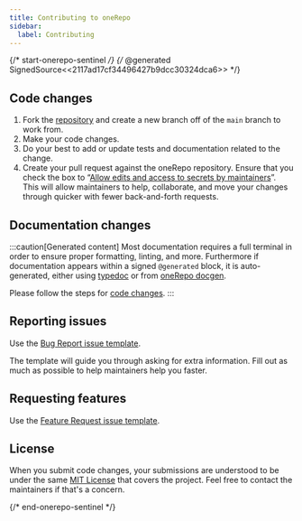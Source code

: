 ```yaml
---
title: Contributing to oneRepo
sidebar:
  label: Contributing
---
```


{/* start-onerepo-sentinel */}
{/* @generated SignedSource<<2117ad17cf34496427b9dcc30324dca6>> */}

## Code changes

1. Fork the [repository](https://github.com/paularmstrong/onerepo) and create a new branch off of the `main` branch to work from.
1. Make your code changes.
1. Do your best to add or update tests and documentation related to the change.
1. Create your pull request against the oneRepo repository.
   Ensure that you check the box to “[Allow edits and access to secrets by maintainers](https://docs.github.com/en/pull-requests/collaborating-with-pull-requests/working-with-forks/allowing-changes-to-a-pull-request-branch-created-from-a-fork)”. This will allow maintainers to help, collaborate, and move your changes through quicker with fewer back-and-forth requests.

## Documentation changes

:::caution[Generated content]
Most documentation requires a full terminal in order to ensure proper formatting, linting, and more. Furthermore if documentation appears within a signed `@generated` block, it is auto-generated, either using [typedoc](https://typedoc.org/) or from [oneRepo docgen](https://onerepo.tools/plugins/docgen/).

Please follow the steps for [code changes](#code-changes).
:::

## Reporting issues

Use the [Bug Report issue template](https://github.com/paularmstrong/onerepo/issues/new?assignees=&labels=bug,triage&projects=&template=---01-bug-report.yaml).

The template will guide you through asking for extra information. Fill out as much as possible to help maintainers help you faster.

## Requesting features

Use the [Feature Request issue template](https://github.com/paularmstrong/onerepo/issues/new?assignees=&labels=feature,triage&projects=&template=feature-request.yaml).

## License

When you submit code changes, your submissions are understood to be under the same [MIT License](https://github.com/paularmstrong/onerepo/blob/main/LICENSE.md) that covers the project. Feel free to contact the maintainers if that's a concern.

{/* end-onerepo-sentinel */}
